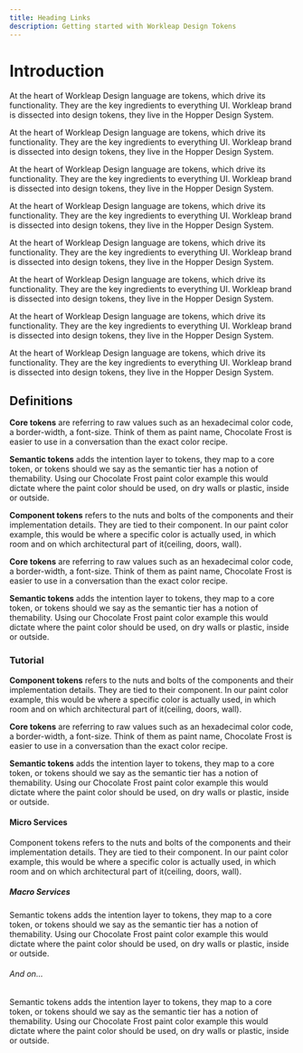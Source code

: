 ```yaml
---
title: Heading Links
description: Getting started with Workleap Design Tokens
---
```


# Introduction

At the heart of Workleap Design language are tokens, which drive its functionality. They are the key ingredients to everything UI. Workleap brand is dissected into design tokens, they live in the Hopper Design System.

At the heart of Workleap Design language are tokens, which drive its functionality. They are the key ingredients to everything UI. Workleap brand is dissected into design tokens, they live in the Hopper Design System.

At the heart of Workleap Design language are tokens, which drive its functionality. They are the key ingredients to everything UI. Workleap brand is dissected into design tokens, they live in the Hopper Design System.

At the heart of Workleap Design language are tokens, which drive its functionality. They are the key ingredients to everything UI. Workleap brand is dissected into design tokens, they live in the Hopper Design System.

At the heart of Workleap Design language are tokens, which drive its functionality. They are the key ingredients to everything UI. Workleap brand is dissected into design tokens, they live in the Hopper Design System.

At the heart of Workleap Design language are tokens, which drive its functionality. They are the key ingredients to everything UI. Workleap brand is dissected into design tokens, they live in the Hopper Design System.

At the heart of Workleap Design language are tokens, which drive its functionality. They are the key ingredients to everything UI. Workleap brand is dissected into design tokens, they live in the Hopper Design System.

At the heart of Workleap Design language are tokens, which drive its functionality. They are the key ingredients to everything UI. Workleap brand is dissected into design tokens, they live in the Hopper Design System.


## Definitions

**Core tokens** are referring to raw values such as an hexadecimal color code, a border-width, a font-size. Think of them as paint name, Chocolate Frost is easier to use in a conversation than the exact color recipe.

**Semantic tokens** adds the intention layer to tokens, they map to a core token, or tokens should we say as the semantic tier has a notion of themability. Using our Chocolate Frost paint color example this would dictate where the paint color should be used, on dry walls or plastic, inside or outside.

**Component tokens** refers to the nuts and bolts of the components and their implementation details.  They are tied to their component. In our paint color example, this would be where a specific color is actually used, in which room and on which architectural part of it(ceiling, doors, wall).

**Core tokens** are referring to raw values such as an hexadecimal color code, a border-width, a font-size. Think of them as paint name, Chocolate Frost is easier to use in a conversation than the exact color recipe.

**Semantic tokens** adds the intention layer to tokens, they map to a core token, or tokens should we say as the semantic tier has a notion of themability. Using our Chocolate Frost paint color example this would dictate where the paint color should be used, on dry walls or plastic, inside or outside.

### Tutorial

**Component tokens** refers to the nuts and bolts of the components and their implementation details.  They are tied to their component. In our paint color example, this would be where a specific color is actually used, in which room and on which architectural part of it(ceiling, doors, wall).

**Core tokens** are referring to raw values such as an hexadecimal color code, a border-width, a font-size. Think of them as paint name, Chocolate Frost is easier to use in a conversation than the exact color recipe.

**Semantic tokens** adds the intention layer to tokens, they map to a core token, or tokens should we say as the semantic tier has a notion of themability. Using our Chocolate Frost paint color example this would dictate where the paint color should be used, on dry walls or plastic, inside or outside.

#### Micro Services

Component tokens refers to the nuts and bolts of the components and their implementation details.  They are tied to their component. In our paint color example, this would be where a specific color is actually used, in which room and on which architectural part of it(ceiling, doors, wall).

##### Macro Services

Semantic tokens adds the intention layer to tokens, they map to a core token, or tokens should we say as the semantic tier has a notion of themability. Using our Chocolate Frost paint color example this would dictate where the paint color should be used, on dry walls or plastic, inside or outside.

###### And on...

Semantic tokens adds the intention layer to tokens, they map to a core token, or tokens should we say as the semantic tier has a notion of themability. Using our Chocolate Frost paint color example this would dictate where the paint color should be used, on dry walls or plastic, inside or outside.
